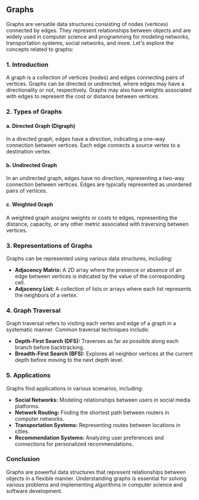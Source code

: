 ## Graphs

Graphs are versatile data structures consisting of nodes (vertices) connected by edges. They represent relationships between objects and are widely used in computer science and programming for modeling networks, transportation systems, social networks, and more. Let's explore the concepts related to graphs:

### 1. Introduction

A graph is a collection of vertices (nodes) and edges connecting pairs of vertices. Graphs can be directed or undirected, where edges may have a directionality or not, respectively. Graphs may also have weights associated with edges to represent the cost or distance between vertices.

### 2. Types of Graphs

#### a. Directed Graph (Digraph)

In a directed graph, edges have a direction, indicating a one-way connection between vertices. Each edge connects a source vertex to a destination vertex.

#### b. Undirected Graph

In an undirected graph, edges have no direction, representing a two-way connection between vertices. Edges are typically represented as unordered pairs of vertices.

#### c. Weighted Graph

A weighted graph assigns weights or costs to edges, representing the distance, capacity, or any other metric associated with traversing between vertices.

### 3. Representations of Graphs

Graphs can be represented using various data structures, including:

- **Adjacency Matrix:** A 2D array where the presence or absence of an edge between vertices is indicated by the value of the corresponding cell.
- **Adjacency List:** A collection of lists or arrays where each list represents the neighbors of a vertex.

### 4. Graph Traversal

Graph traversal refers to visiting each vertex and edge of a graph in a systematic manner. Common traversal techniques include:

- **Depth-First Search (DFS):** Traverses as far as possible along each branch before backtracking.
- **Breadth-First Search (BFS):** Explores all neighbor vertices at the current depth before moving to the next depth level.

### 5. Applications

Graphs find applications in various scenarios, including:

- **Social Networks:** Modeling relationships between users in social media platforms.
- **Network Routing:** Finding the shortest path between routers in computer networks.
- **Transportation Systems:** Representing routes between locations in cities.
- **Recommendation Systems:** Analyzing user preferences and connections for personalized recommendations.

### Conclusion

Graphs are powerful data structures that represent relationships between objects in a flexible manner. Understanding graphs is essential for solving various problems and implementing algorithms in computer science and software development.
